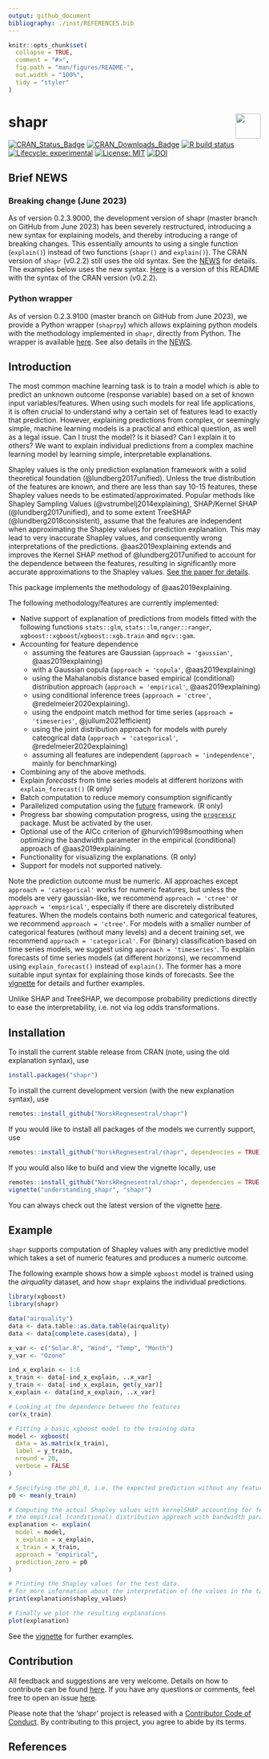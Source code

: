 ```yaml
---
output: github_document
bibliography: ./inst/REFERENCES.bib
---
```


<!-- README.md is generated from README.Rmd. Please edit that file -->

```r
knitr::opts_chunk$set(
  collapse = TRUE,
  comment = "#>",
  fig.path = "man/figures/README-",
  out.width = "100%",
  tidy = "styler"
)
```

# shapr <img src="man/figures/NR-logo_utvidet_r32g60b136_small.png" align="right" height="50px"/>

<!-- badges: start -->
[![CRAN_Status_Badge](https://www.r-pkg.org/badges/version-last-release/shapr)](https://cran.r-project.org/package=shapr)
[![CRAN_Downloads_Badge](https://cranlogs.r-pkg.org/badges/grand-total/shapr)](https://cran.r-project.org/package=shapr)
[![R build status](https://github.com/NorskRegnesentral/shapr/workflows/R-CMD-check/badge.svg)](https://github.com/NorskRegnesentral/shapr/actions?query=workflow%3AR-CMD-check)
[![Lifecycle: experimental](https://img.shields.io/badge/lifecycle-experimental-orange.svg)](https://lifecycle.r-lib.org/articles/stages.html)
[![License: MIT](https://img.shields.io/badge/License-MIT-yellow.svg)](https://opensource.org/license/mit/)
[![DOI](https://joss.theoj.org/papers/10.21105/joss.02027/status.svg)](https://doi.org/10.21105/joss.02027)
<!-- badges: end -->

## Brief NEWS

### Breaking change (June 2023)

As of version 0.2.3.9000, the development version of shapr (master branch on GitHub from June 2023) has been severely restructured, introducing a new syntax for explaining models, and thereby introducing a range of breaking changes. This essentially amounts to using a single function (`explain()`) instead of two functions (`shapr()` and `explain()`).
The CRAN version of `shapr` (v0.2.2) still uses the old syntax. 
See the [NEWS](https://github.com/NorskRegnesentral/shapr/blob/master/NEWS.md) for details. 
The examples below uses the new syntax. 
[Here](https://github.com/NorskRegnesentral/shapr/blob/cranversion_0.2.2/README.md) is a version of this README with the syntax of the CRAN version (v0.2.2).

### Python wrapper

As of version 0.2.3.9100 (master branch on GitHub from June 2023), we provide a Python wrapper (`shaprpy`) which allows explaining python models with the methodology implemented in `shapr`, directly from Python. The wrapper is available [here](https://github.com/NorskRegnesentral/shapr/tree/master/python). See also details in the [NEWS](https://github.com/NorskRegnesentral/shapr/blob/master/NEWS.md).


## Introduction

The most common machine learning task is to train a model which is able to predict an unknown outcome (response variable) based on a set of known input variables/features.
When using such models for real life applications, it is often crucial to understand why a certain set of features lead to exactly that prediction.
However, explaining predictions from complex, or seemingly simple, machine learning models is a practical and ethical question, as well as a legal issue. Can I trust the model? Is it biased? Can I explain it to others? We want to explain individual predictions from a complex machine learning model by learning simple, interpretable  explanations.

Shapley values is the only prediction explanation framework with a solid theoretical foundation (@lundberg2017unified). Unless the true distribution of the features are known, and there are less than say 10-15 features, these Shapley values needs to be estimated/approximated. 
Popular methods like Shapley Sampling Values (@vstrumbelj2014explaining), SHAP/Kernel SHAP (@lundberg2017unified), and to some extent TreeSHAP (@lundberg2018consistent), assume that the features are independent when approximating the Shapley values for prediction explanation. This may lead to very inaccurate Shapley values, and consequently wrong interpretations of the predictions. @aas2019explaining extends and improves the Kernel SHAP method of @lundberg2017unified to account for the dependence between the features, resulting in significantly more accurate approximations to the Shapley values. 
[See the paper for details](https://arxiv.org/abs/1903.10464).

This package implements the methodology of @aas2019explaining.

The following methodology/features are currently implemented:

-   Native support of explanation of predictions from models fitted with the following functions 
`stats::glm`, `stats::lm`,`ranger::ranger`, `xgboost::xgboost`/`xgboost::xgb.train` and `mgcv::gam`.
-   Accounting for feature dependence 
    * assuming the features are Gaussian (`approach = 'gaussian'`, @aas2019explaining)
    * with a Gaussian copula (`approach = 'copula'`, @aas2019explaining)
    * using the Mahalanobis distance based empirical (conditional) distribution approach (`approach = 'empirical'`, @aas2019explaining)
    * using conditional inference trees (`approach = 'ctree'`, @redelmeier2020explaining). 
    * using the endpoint match method for time series (`approach = 'timeseries'`, @jullum2021efficient)
    * using the joint distribution approach for models with purely cateogrical data (`approach = 'categorical'`, @redelmeier2020explaining)
    * assuming all features are independent (`approach = 'independence'`, mainly for benchmarking)
-   Combining any of the above methods.
-   Explain *forecasts* from time series models at different horizons with `explain_forecast()` (R only)
-   Batch computation to reduce memory consumption significantly
-   Parallelized computation using the [future](https://future.futureverse.org/) framework. (R only)
-   Progress bar showing computation progress, using the [`progressr`](https://progressr.futureverse.org/) package. Must be activated by the user.
-   Optional use of the AICc criterion of @hurvich1998smoothing when optimizing the bandwidth parameter in the empirical (conditional) approach of @aas2019explaining.
-   Functionality for visualizing the explanations. (R only)
-   Support for models not supported natively.

<!--
Current methodological restrictions:

- The features must follow a continuous distribution
- Discrete features typically work just fine in practice although the theory breaks down
- Ordered/unordered categorical features are not supported

Future releases will include:

-   Computational improvement of the AICc optimization approach,
-   Adaptive selection of method to account for the feature dependence.
-->


Note the prediction outcome must be numeric. 
All approaches except `approach = 'categorical'` works for numeric features, but unless the models are very gaussian-like, we recommend `approach = 'ctree'` or `approach = 'empirical'`, especially if there are discretely distributed features.
When the models contains both numeric and categorical features, we recommend `approach = 'ctree'`.
For models with a smaller number of categorical features (without many levels) and a decent training set, we recommend `approach = 'categorical'`.
For (binary) classification based on time series models, we suggest using `approach = 'timeseries'`.
To explain forecasts of time series models (at different horizons), we recommend using `explain_forecast()` instead of `explain()`. 
The former has a more suitable input syntax for explaining those kinds of forecasts.
See the [vignette](https://norskregnesentral.github.io/shapr/articles/understanding_shapr.html) for details and further examples.

Unlike SHAP and TreeSHAP, we decompose probability predictions directly to ease the interpretability, i.e. not via log odds transformations.

## Installation

To install the current stable release from CRAN (note, using the old explanation syntax), use

```r
install.packages("shapr")
```

To install the current development version (with the new explanation syntax), use

```r
remotes::install_github("NorskRegnesentral/shapr")
```

If you would like to install all packages of the models we currently support, use

```r
remotes::install_github("NorskRegnesentral/shapr", dependencies = TRUE)
```


If you would also like to build and view the vignette locally, use 
```r
remotes::install_github("NorskRegnesentral/shapr", dependencies = TRUE, build_vignettes = TRUE)
vignette("understanding_shapr", "shapr")
```

You can always check out the latest version of the vignette [here](https://norskregnesentral.github.io/shapr/articles/understanding_shapr.html). 

## Example
`shapr` supports computation of Shapley values with any predictive model which takes a set of numeric features and produces a numeric outcome. 

The following example shows how a simple `xgboost` model is trained using the *airquality* dataset, and how `shapr` explains the individual predictions. 


```r
library(xgboost)
library(shapr)

data("airquality")
data <- data.table::as.data.table(airquality)
data <- data[complete.cases(data), ]

x_var <- c("Solar.R", "Wind", "Temp", "Month")
y_var <- "Ozone"

ind_x_explain <- 1:6
x_train <- data[-ind_x_explain, ..x_var]
y_train <- data[-ind_x_explain, get(y_var)]
x_explain <- data[ind_x_explain, ..x_var]

# Looking at the dependence between the features
cor(x_train)

# Fitting a basic xgboost model to the training data
model <- xgboost(
  data = as.matrix(x_train),
  label = y_train,
  nround = 20,
  verbose = FALSE
)

# Specifying the phi_0, i.e. the expected prediction without any features
p0 <- mean(y_train)

# Computing the actual Shapley values with kernelSHAP accounting for feature dependence using
# the empirical (conditional) distribution approach with bandwidth parameter sigma = 0.1 (default)
explanation <- explain(
  model = model,
  x_explain = x_explain,
  x_train = x_train,
  approach = "empirical",
  prediction_zero = p0
)

# Printing the Shapley values for the test data.
# For more information about the interpretation of the values in the table, see ?shapr::explain.
print(explanation$shapley_values)

# Finally we plot the resulting explanations
plot(explanation)
```

See the [vignette](https://norskregnesentral.github.io/shapr/articles/understanding_shapr.html) for further examples.


## Contribution

All feedback and suggestions are very welcome. Details on how to contribute can be found 
[here](https://norskregnesentral.github.io/shapr/CONTRIBUTING.html). If you have any questions or comments, feel
free to open an issue [here](https://github.com/NorskRegnesentral/shapr/issues). 

Please note that the 'shapr' project is released with a
[Contributor Code of Conduct](https://norskregnesentral.github.io/shapr/CODE_OF_CONDUCT.html).
By contributing to this project, you agree to abide by its terms. 

## References



